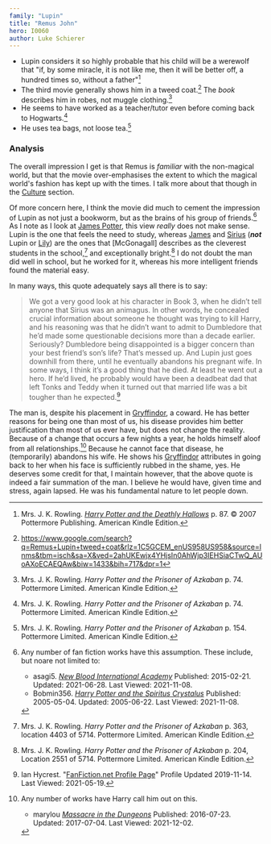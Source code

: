 ```yaml
---
family: "Lupin"
title: "Remus John"
hero: I0060
author: Luke Schierer
---
```


* Lupin considers it so highly probable that his child will be a werewolf that
  "if, by some miracle, it is not like me, then it will be better off, a hundred
  times so, without a father"[^211007-5]
* The third movie generally shows him in a tweed coat.[^211108-2]  The *book*
  describes him in robes, not muggle clothing.[^211108-3]
* He seems to have worked as a teacher/tutor even before coming back to
  Hogwarts.[^211108-4]
* He uses tea bags, not loose tea.[^211108-5]

[^211108-2]: https://www.google.com/search?q=Remus+Lupin+tweed+coat&rlz=1C5GCEM_enUS958US958&source=lnms&tbm=isch&sa=X&ved=2ahUKEwjx4YHjsIn0AhWjp3IEHSiaCTwQ_AUoAXoECAEQAw&biw=1433&bih=717&dpr=1

[^211108-5]: Mrs. J. K. Rowling.
    _Harry Potter and the Prisoner of Azkaban_
    p. 154. Pottermore Limited. American Kindle Edition. 

[^211108-4]: Mrs. J. K. Rowling. 
    _Harry Potter and the Prisoner of Azkaban_
    p. 74. Pottermore Limited. American Kindle Edition. 

[^211108-3]: Mrs. J. K. Rowling.
    _Harry Potter and the Prisoner of Azkaban_
    p. 74. Pottermore Limited. American Kindle Edition. 

[^211007-5]: Mrs. J. K. Rowling. 
    _[Harry Potter and the Deathly Hallows]_
    p. 87. © 2007 Pottermore Publishing. American Kindle Edition.

[Harry Potter and the Deathly Hallows]: https://www.librarything.com/work/3577382/

### Analysis 

The overall impression I get is that Remus is *familiar* with the non-magical
world, but that the movie over-emphasises the extent to which the magical
world's fashion has kept up with the times.  I talk more about that though in
the [Culture] section.  

[Culture]: <../../../culture/>

Of more concern here, I think the movie did much to cement the impression of
Lupin as not just a bookworm, but as the brains of his group of
friends.[^211108-8] As I note as I look at [James Potter][James], this view
*really* does not make sense.  Lupin is the one that feels the need to study,
whereas [James] and [Sirius] (**_not_** Lupin or [Lily]) are the ones that
[McGonagall] describes as the cleverest students in the school,[^211108-6] and
exceptionally bright.[^211108-7]  I do not doubt the man did well in school, but
he worked for it, whereas his more intelligent friends found the material easy. 

[James]: <../../potter/james/>

[Lily]: <../../evans/lily_j/>

[Sirius]: <../../black/sirius_iii/>

In many ways, this quote adequately says all there is to say:

> We got a very good look at his character in Book 3, when he didn’t tell anyone
> that Sirius was an animagus. In other words, he concealed crucial information
> about someone he thought was trying to kill Harry, and his reasoning was that
> he didn’t want to admit to Dumbledore that he’d made some questionable
> decisions more than a decade earlier. Seriously? Dumbledore being disappointed
> is a bigger concern than your best friend’s son’s life? That’s messed up. And
> Lupin just goes downhill from there, until he eventually abandons his pregnant
> wife. In some ways, I think it’s a good thing that he died. At least he went
> out a hero. If he’d lived, he probably would have been a deadbeat dad that
> left Tonks and Teddy when it turned out that married life was a bit tougher
> than he expected.[^20210519-12]

The man is, despite his placement in [Gryffindor], a coward.  He has better
reasons for being one than most of us, his disease provides him better
justification than most of us ever have, but does not change the reality.
Because of a change that occurs a few nights a year, he holds himself aloof from
all relationships.[^211202-3]  Because he cannot face that disease, he
(temporarily) abandons his wife.  He shows his [Gryffindor] attributes in going
back to her when his face is sufficiently rubbed in the shame, yes.  He deserves
some credit for that,  I maintain however, that the above quote is indeed a fair
summation of the man.  I believe he would have, given time and stress, again
lapsed. He was his fundamental nature to let people down.

[Gryffindor]: <../../../hogwarts/gryffindor/>

[^211202-3]: Any number of works have Harry call him out on this. 
    * marylou _[Massacre in the Dungeons](https://www.fanfiction.net/s/12065437)_
    Published: 2016-07-23. Updated: 2017-07-04. Last Viewed: 2021-12-02.

[^20210519-12]: Ian Hycrest. "[FanFiction.net Profile Page](https://www.fanfiction.net/u/12433161/Ian-Hycrest)"
    Profile Updated 2019-11-14. Last Viewed: 2021-05-19. 

[^211108-6]: Mrs. J. K. Rowling.
    _Harry Potter and the Prisoner of Azkaban_
    p. 363, location 4403 of 5714. Pottermore Limited. American Kindle Edition.

[^211108-7]: Mrs. J. K. Rowling.
    _Harry Potter and the Prisoner of Azkaban_
    p. 204, Location 2551 of 5714. Pottermore Limited. American Kindle Edition.

[^211108-8]: Any number of fan fiction works have this assumption.  These
    include, but noare not limited to:
    * asagi5. _[New Blood International Academy](https://www.fanfiction.net/s/11064921)_
      Published: 2015-02-21. Updated: 2021-06-28. Last Viewed: 2021-11-08. 
    * Bobmin356. _[Harry Potter and the Spiritus
      Crystalus](https://www.fanfiction.net/s/2379367)_
      Published: 2005-05-04. Updated: 2005-06-22. Last Viewed: 2021-11-08. 

